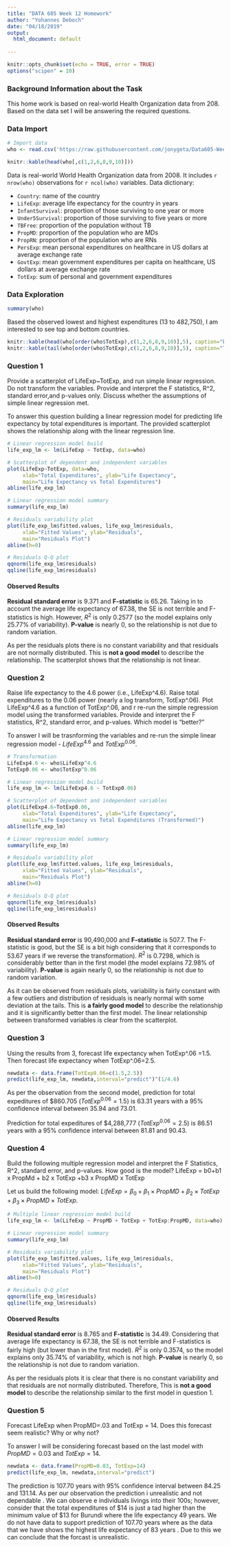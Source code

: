 ---
title: "DATA 605 Week 12 Homework"
author: "Yohannes Deboch"
date: "04/18/2019"
output:
  html_document: default
  
---

```{r setup, include=FALSE}
knitr::opts_chunk$set(echo = TRUE, error = TRUE)
options("scipen" = 10)
```

### Background Information about the Task

This home work is based on real-world Health Organization data from 208. Based on the data set I will be answering the required questions.

### Data Import

```{r}
# Import data
who <- read.csv('https://raw.githubusercontent.com/jonygeta/Data605-Week-12-Homework-/master/who.csv')

knitr::kable(head(who[,c(1,2,6,8,9,10)]))
```

Data is real-world World Health Organization data from 2008. It includes `r nrow(who)` observations for `r ncol(who)` variables. Data dictionary:

- `Country`: name of the country
- `LifeExp`: average life expectancy for the country in years
- `InfantSurvival`: proportion of those surviving to one year or more
- `Under5Survival`: proportion of those surviving to five years or more
- `TBFree`: proportion of the population without TB
- `PropMD`: proportion of the population who are MDs
- `PropRN`: proportion of the population who are RNs
- `PersExp`: mean personal expenditures on healthcare in US dollars at average exchange rate
- `GovtExp`: mean government expenditures per capita on healthcare, US dollars at average exchange rate
- `TotExp`: sum of personal and government expenditures

### Data Exploration

```{r}
summary(who)
```

Based the observed lowest and highest expenditures (13 to 482,750), I am interested to see top and bottom countries. 

```{r, echo=FALSE}
knitr::kable(head(who[order(who$TotExp),c(1,2,6,8,9,10)],5), caption="Bottom 5 Countries by Total Expenditures", row.names=FALSE)
knitr::kable(tail(who[order(who$TotExp),c(1,2,6,8,9,10)],5), caption="Top 5 Countries by Total Expenditures", row.names=FALSE)
```

### Question 1

Provide a scatterplot of LifeExp~TotExp, and run simple linear regression. Do not transform the variables. Provide and interpret the F statistics, R^2, standard error,and p-values only. Discuss whether the assumptions of simple linear regression met.

To answer this question building a linear regression model for predicting life expectancy by total expenditures is important. The provided scatterplot shows the relationship along with the linear regression line.

```{r}
# Linear regression model build
life_exp_lm <- lm(LifeExp ~ TotExp, data=who)

# Scatterplot of dependent and independent variables
plot(LifeExp~TotExp, data=who, 
     xlab="Total Expenditures", ylab="Life Expectancy",
     main="Life Expectancy vs Total Expenditures")
abline(life_exp_lm)

# Linear regression model summary
summary(life_exp_lm)

# Residuals variability plot
plot(life_exp_lm$fitted.values, life_exp_lm$residuals, 
     xlab="Fitted Values", ylab="Residuals",
     main="Residuals Plot")
abline(h=0)

# Residuals Q-Q plot
qqnorm(life_exp_lm$residuals)
qqline(life_exp_lm$residuals)
```

#### Observed Results

**Residual standard error** is 9.371 and **F-statistic** is 65.26. Taking in to account the average life expectancy of 67.38, the SE is not terrible and F-statistics is high. However, $R^2$ is only 0.2577 (so the model explains only 25.77% of variability). **P-value** is nearly 0, so the relationship is not due to random variation. 

As per the residuals plots there is no constant variability and that residuals are not normally distributed. This is **not a good model** to describe the relationship. The scatterplot shows that the relationship is not linear.

### Question 2

Raise life expectancy to the 4.6 power (i.e., LifeExp^4.6). Raise total expenditures to the 0.06 power (nearly a log transform, TotExp^.06). Plot LifeExp^4.6 as a function of TotExp^.06, and r re-run the simple regression model using the transformed variables. Provide and interpret the F statistics, R^2, standard error, and p-values. Which model is "better?"

To answer I will be trasnforming the variables and re-run the simple linear regression model - $LifeExp^{4.6}$ and $TotExp^{0.06}$.

```{r}
# Transformation
LifeExp4.6 <- who$LifeExp^4.6
TotExp0.06 <- who$TotExp^0.06

# Linear regression model build
life_exp_lm <- lm(LifeExp4.6 ~ TotExp0.06)

# Scatterplot of dependent and independent variables
plot(LifeExp4.6~TotExp0.06, 
     xlab="Total Expenditures", ylab="Life Expectancy",
     main="Life Expectancy vs Total Expenditures (Transformed)")
abline(life_exp_lm)

# Linear regression model summary
summary(life_exp_lm)

# Residuals variability plot
plot(life_exp_lm$fitted.values, life_exp_lm$residuals, 
     xlab="Fitted Values", ylab="Residuals",
     main="Residuals Plot")
abline(h=0)

# Residuals Q-Q plot
qqnorm(life_exp_lm$residuals)
qqline(life_exp_lm$residuals)
```

#### Observed Results

**Residual standard error** is 90,490,000 and **F-statistic** is 507.7. The F-statistic is good, but the SE is a bit high considering that it corresponds to 53.67 years if we reverse the transformation). $R^2$ is 0.7298, which is considerably better than in the first model (the model explains 72.98% of variability). **P-value** is again nearly 0, so the relationship is not due to random variation. 

As it can be observed from residuals plots, variability is fairly constant with a few outliers and distribution of residuals is nearly normal with some deviation at the tails. This is **a fairly good model** to describe the relationship and it is significantly better than the first model. The linear relationship between transformed variables is clear from the scatterplot.


### Question 3

Using the results from 3, forecast life expectancy when TotExp^.06 =1.5. Then forecast life expectancy when TotExp^.06=2.5.

```{r}
newdata <- data.frame(TotExp0.06=c(1.5,2.5))
predict(life_exp_lm, newdata,interval="predict")^(1/4.6)
```

As per the observation from the second model, prediction for total expeditures of \$860.705 ($TotExp^{0.06}=1.5$) is 63.31 years with a 95% confidence interval between 35.94 and 73.01.

Prediction for total expeditures of \$4,288,777 ($TotExp^{0.06}=2.5$) is 86.51 years with a 95% confidence interval between 81.81 and 90.43.


### Question 4

Build the following multiple regression model and interpret the F Statistics, R^2, standard error, and p-values. How good is the model?
LifeExp = b0+b1 x PropMd + b2 x TotExp +b3 x PropMD x TotExp



Let us build the following model: $LifeExp = \beta_0+\beta_1 \times PropMD + \beta_2 \times TotExp + \beta_3 \times PropMD \times TotExp$.

```{r}
# Multiple linear regression model build
life_exp_lm <- lm(LifeExp ~ PropMD + TotExp + TotExp:PropMD, data=who)

# Linear regression model summary
summary(life_exp_lm)

# Residuals variability plot
plot(life_exp_lm$fitted.values, life_exp_lm$residuals, 
     xlab="Fitted Values", ylab="Residuals",
     main="Residuals Plot")
abline(h=0)

# Residuals Q-Q plot
qqnorm(life_exp_lm$residuals)
qqline(life_exp_lm$residuals)
```

#### Observed Results 

**Residual standard error** is 8.765 and **F-statistic** is 34.49. Considering that average life expectancy is 67.38, the SE is not terrible and F-statistics is fairly high (but lower than in the first model). $R^2$ is only 0.3574, so the model explains only 35.74% of variability, which is not high. **P-value** is nearly 0, so the relationship is not due to random variation. 

As per the residuals plots it is clear that there is no constant variability and that residuals are not normally distributed. Therefore, This is **not a good model** to describe the relationship similar to the first model in question 1.


### Question 5

Forecast LifeExp when PropMD=.03 and TotExp = 14. Does this forecast seem realistic? Why or why not?


To answer I will be considering forecast based on the last model with $PropMD = 0.03$ and $TotExp = 14$.

```{r}
newdata <- data.frame(PropMD=0.03, TotExp=14)
predict(life_exp_lm, newdata,interval="predict")
```

The prediction is 107.70 years with 95% confidence interval between 84.25 and 131.14. As per our observation the prediction i unrealistic and not dependable . We can observe e individuals livings into their 100s; however, consider that the total expenditures of \$14 is just a tad higher than the minimum value of \$13 for Burundi where the life expectancy 49 years. We do not have data to support prediction of 107.70 years where as the data that we have shows the highest life expectancy of 83 years . Due to this we can conclude that the forcast is unrealistic.
